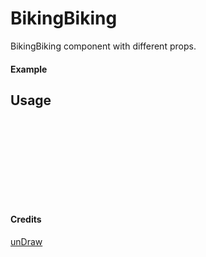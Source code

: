 
<Meta of={BikingBiking} title="unDraw/BikingBiking" />

# BikingBiking

BikingBiking component with different props.

#### Example

<Canvas of={BikingBiking.Primary} />

## Usage

```ts
import { BikingBiking } from "yadl-ui";

const Example = () => {
  return (
      <BikingBiking />
  );
};

export default Example;
```

#### Credits
[unDraw](https://undraw.co/illustrations)
